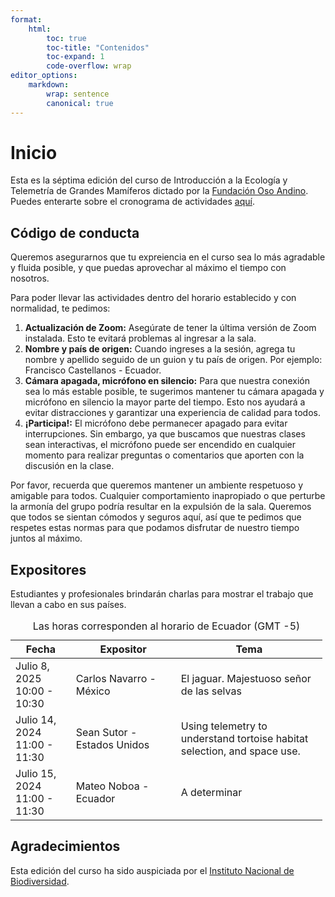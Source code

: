 ```yaml
---
format:
    html:
        toc: true
        toc-title: "Contenidos"
        toc-expand: 1
        code-overflow: wrap
editor_options:
    markdown:
        wrap: sentence
        canonical: true
---
```


# Inicio {.unnumbered}

Esta es la séptima edición del curso de Introducción a la Ecología y Telemetría de Grandes Mamíferos dictado por la <a href="https://osoandino.org">Fundación Oso Andino</a>. Puedes enterarte sobre el cronograma de actividades <a href="https://drive.google.com/file/d/17hlpS6ZyRcRVw-YguwXConvJJJ9oZ2c0/view">aquí</a>.

## Código de conducta {.unnumbered}

Queremos asegurarnos que tu expreiencia en el curso sea lo más agradable y fluida posible, y que puedas aprovechar al máximo el tiempo con nosotros.

Para poder llevar las actividades dentro del horario establecido y con normalidad, te pedimos:

1.  **Actualización de Zoom:** Asegúrate de tener la última versión de Zoom instalada. Esto te evitará problemas al ingresar a la sala.
2.  **Nombre y país de origen:** Cuando ingreses a la sesión, agrega tu nombre y apellido seguido de un guion y tu país de origen. Por ejemplo: Francisco Castellanos - Ecuador.
3.  **Cámara apagada, micrófono en silencio:** Para que nuestra conexión sea lo más estable posible, te sugerimos mantener tu cámara apagada y micrófono en silencio la mayor parte del tiempo. Esto nos ayudará a evitar distracciones y garantizar una experiencia de calidad para todos.
4.	**¡Participa!:** El micrófono debe permanecer apagado para evitar interrupciones. Sin embargo, ya que buscamos que nuestras clases sean interactivas, el micrófono puede ser encendido en cualquier momento para realizar preguntas o comentarios que aporten con la discusión en la clase.

Por favor, recuerda que queremos mantener un ambiente respetuoso y amigable para todos. Cualquier comportamiento inapropiado o que perturbe la armonía del grupo podría resultar en la expulsión de la sala. Queremos que todos se sientan cómodos y seguros aquí, así que te pedimos que respetes estas normas para que podamos disfrutar de nuestro tiempo juntos al máximo.

## Expositores

Estudiantes y profesionales brindarán charlas para mostrar el trabajo que llevan a cabo en sus países.

+-------------------+---------------------------------+----------------------------------------------+
| Fecha             | Expositor                       | Tema                                         |
+===================+=================================+==============================================+
| Julio 8, 2025     | Carlos Navarro - México         | El jaguar. Majestuoso señor de las selvas    |
| 10:00 - 10:30     |                                 |                                              |
|                   |                                 |                                              |
+-------------------+---------------------------------+----------------------------------------------+
| Julio 14, 2024    | Sean Sutor - Estados Unidos     | Using telemetry to understand tortoise       |
| 11:00 - 11:30     |                                 | habitat selection, and space use.            |
|                   |                                 |                                              |
+-------------------+---------------------------------+----------------------------------------------+
| Julio 15, 2024    | Mateo Noboa - Ecuador           |                                              |
| 11:00 - 11:30     |                                 |  A determinar                                |
|                   |                                 |                                              |
+-------------------+---------------------------------+----------------------------------------------+

: Las horas corresponden al horario de Ecuador (GMT -5)

## Agradecimientos {.unnumbered}

Esta edición del curso ha sido auspiciada por el [Instituto Nacional de Biodiversidad](http://inabio.biodiversidad.gob.ec/).
